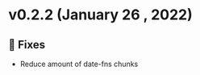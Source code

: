 
<Meta title="Releases/v0.2.x/v0.2.3" />

<style> {`
  code {
    background-color: transparent!important;
  }
`}</style>

# v0.2.2 (January 26 , 2022)

## 🐛 Fixes
- Reduce amount of date-fns chunks
